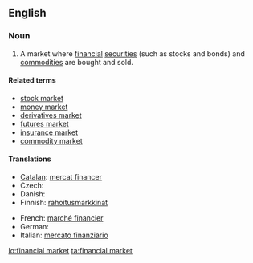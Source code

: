 {{wikipedia}}
==English==

===Noun===
{{en-noun|s|sg=[[financial]] [[market]]}}

# A market where [[financial]] [[securities]] (such as stocks and bonds) and [[commodity|commodities]] are bought and sold.

====Related terms====
* [[stock market]]
* [[money market]]
* [[derivatives market]]
* [[futures market]]
* [[insurance market]]
* [[commodity market]]

====Translations====
{{trans-top|financial market}}
* [[Catalan]]: [[mercat financer]]
* Czech: {{t-|cs|finanční trh|m}}
* Danish: {{t-|da|finansmarked|n}}
* Finnish: [[rahoitus]][[markkina]]t
{{trans-mid}}
* French: [[marché financier]]
* German: {{t+|de|Finanzmarkt|m}}
* Italian: [[mercato finanziario]] {{m}}
{{trans-bottom}}

[[lo:financial market]]
[[ta:financial market]]